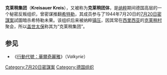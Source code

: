 {{noteTA
|1=zh-cn:行动目标希特勒; zh-hk:華爾基利暗殺行動; zh-tw:行動代號：華爾奇麗雅;
|2=zh-cn:希特勒; zh-tw:希特勒; zh-hk:希特拉;
|3=zh-cn:施陶芬贝格; zh-hk:施陶芬貝格; zh-tw:史陶芬柏格;
|4=zh-cn:狼寨; zh-hk:狼寨; zh-tw:狼穴;
}}
'''克莱稍集团'''（'''Kreisauer Kreis'''），又被称为'''克莱稍团体'''，是[[纳粹|纳粹]]期间德国高层的一个秘密反叛组织，曾密谋推翻[[希特勒|希特勒]]，其成员参与了1944年7月20日的[[7月20日密謀案|7月20日密謀案]]試圖暗杀希特勒未果。该组织后来被纳粹[[镇压|镇压]]，因其常在[[西里西亚|西里西亚]]的[[克莱稍村|克莱稍村]]聚会，所以[[盖世太保|盖世太保]]称其为“克莱稍集团”。

== 参见 ==
* 《[[行動代號：華爾奇麗雅|行動代號：華爾奇麗雅]]》（''Valkyrie''）

{{Authority control}}
[[Category:7月20日密謀案|Category:7月20日密謀案]]
[[Category:德国组织|Category:德国组织]]